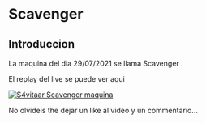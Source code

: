 # Scavenger {-}

## Introduccion {-}

La maquina del dia 29/07/2021 se llama Scavenger
.

El replay del live se puede ver aqui

[![S4vitaar Scavenger maquina](https://img.youtube.com/vi/U5QLCweacCY/0.jpg)](https://www.youtube.com/watch?v=U5QLCweacCY)

No olvideis the dejar un like al video y un commentario...
